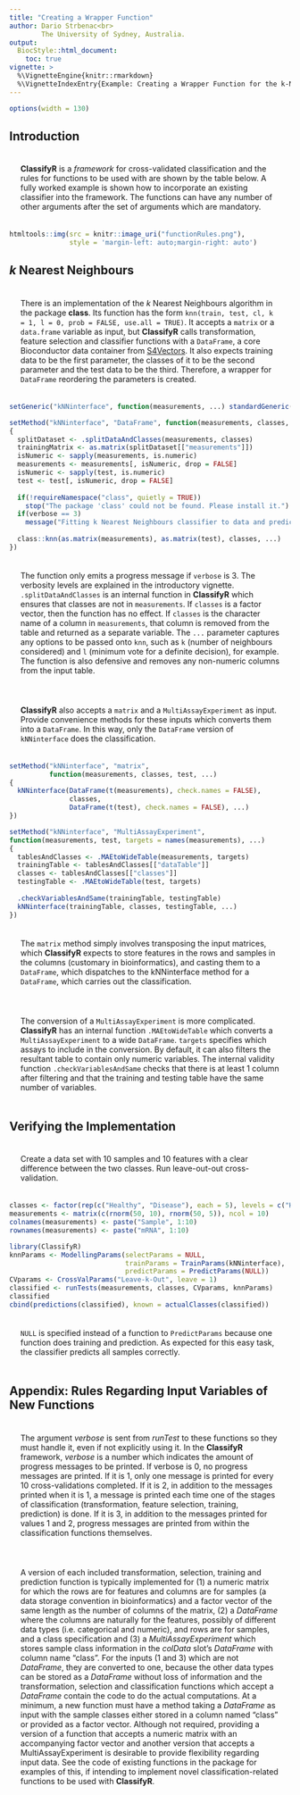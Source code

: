 ```yaml
---
title: "Creating a Wrapper Function"
author: Dario Strbenac<br>
        The University of Sydney, Australia.
output: 
  BiocStyle::html_document:
    toc: true
vignette: >
  %\VignetteEngine{knitr::rmarkdown}
  %\VignetteIndexEntry{Example: Creating a Wrapper Function for the k-NN Classifier}
---
```


<style>
    body .main-container {
        max-width: 1600px;
    }
    p {
      padding: 20px;
    }
</style>

```r
options(width = 130)
```

## Introduction

**ClassifyR** is a *framework* for cross-validated classification and the rules for functions to be used with are shown by the table below. A fully worked example is shown how to incorporate an existing classifier into the framework. The functions can have any number of other arguments after the set of arguments which are mandatory.

```r
htmltools::img(src = knitr::image_uri("functionRules.png"), 
               style = 'margin-left: auto;margin-right: auto')
```

## *k* Nearest Neighbours

There is an implementation of the *k* Nearest Neighbours algorithm in the package **class**. Its function has the form `knn(train, test, cl, k = 1, l = 0, prob = FALSE, use.all = TRUE)`.  It accepts a `matrix` or a `data.frame` variable as input, but **ClassifyR** calls transformation, feature selection and classifier functions with a `DataFrame`, a core Bioconductor data container from [S4Vectors](https://bioconductor.org/packages/release/bioc/html/S4Vectors.html). It also expects training data to be the first parameter, the classes of it to be the second parameter and the test data to be the third. Therefore, a wrapper for `DataFrame` reordering the parameters is created.

```r
setGeneric("kNNinterface", function(measurements, ...) standardGeneric("kNNinterface"))

setMethod("kNNinterface", "DataFrame", function(measurements, classes, test, ..., verbose = 3)
{
  splitDataset <- .splitDataAndClasses(measurements, classes)
  trainingMatrix <- as.matrix(splitDataset[["measurements"]])
  isNumeric <- sapply(measurements, is.numeric)
  measurements <- measurements[, isNumeric, drop = FALSE]
  isNumeric <- sapply(test, is.numeric)
  test <- test[, isNumeric, drop = FALSE]  
  
  if(!requireNamespace("class", quietly = TRUE))
    stop("The package 'class' could not be found. Please install it.")
  if(verbose == 3)
    message("Fitting k Nearest Neighbours classifier to data and predicting classes.")
  
  class::knn(as.matrix(measurements), as.matrix(test), classes, ...)
})
```

The function only emits a progress message if `verbose` is 3. The verbosity levels are explained in the introductory vignette. `.splitDataAndClasses` is an internal function in **ClassifyR** which ensures that classes are not in `measurements`. If `classes` is a factor vector, then the function has no effect. If `classes` is the character name of a column in `measurements`, that column is removed from the table and returned as a separate variable. The `...` parameter captures any options to be passed onto `knn`, such as `k` (number of neighbours considered) and `l` (minimum vote for a definite decision), for example. The function is also defensive and removes any non-numeric columns from the input table.

**ClassifyR** also accepts a `matrix` and a `MultiAssayExperiment` as input. Provide convenience methods for these inputs which converts them into a `DataFrame`. In this way, only the `DataFrame` version of `kNNinterface` does the classification.

```r
setMethod("kNNinterface", "matrix",
          function(measurements, classes, test, ...)
{
  kNNinterface(DataFrame(t(measurements), check.names = FALSE),
               classes,
               DataFrame(t(test), check.names = FALSE), ...)
})

setMethod("kNNinterface", "MultiAssayExperiment",
function(measurements, test, targets = names(measurements), ...)
{
  tablesAndClasses <- .MAEtoWideTable(measurements, targets)
  trainingTable <- tablesAndClasses[["dataTable"]]
  classes <- tablesAndClasses[["classes"]]
  testingTable <- .MAEtoWideTable(test, targets)
            
  .checkVariablesAndSame(trainingTable, testingTable)
  kNNinterface(trainingTable, classes, testingTable, ...)
})
```

The `matrix` method simply involves transposing the input matrices, which **ClassifyR** expects to store features in the rows and samples in the columns (customary in bioinformatics), and casting them to a `DataFrame`, which dispatches to the kNNinterface method for a `DataFrame`, which carries out the classification.

The conversion of a `MultiAssayExperiment` is more complicated. **ClassifyR** has an internal function `.MAEtoWideTable` which converts a `MultiAssayExperiment` to a wide `DataFrame`. `targets` specifies which assays to include in the conversion. By default, it can also filters the resultant table to contain only numeric variables. The internal validity function `.checkVariablesAndSame` checks that there is at least 1 column after filtering and that the training and testing table have the same number of variables.

## Verifying the Implementation

Create a data set with 10 samples and 10 features with a clear difference between the two classes. Run leave-out-out cross-validation.

```r
classes <- factor(rep(c("Healthy", "Disease"), each = 5), levels = c("Healthy", "Disease"))
measurements <- matrix(c(rnorm(50, 10), rnorm(50, 5)), ncol = 10)
colnames(measurements) <- paste("Sample", 1:10)
rownames(measurements) <- paste("mRNA", 1:10)

library(ClassifyR)
knnParams <- ModellingParams(selectParams = NULL,
                             trainParams = TrainParams(kNNinterface),
                             predictParams = PredictParams(NULL))
CVparams <- CrossValParams("Leave-k-Out", leave = 1)
classified <- runTests(measurements, classes, CVparams, knnParams)
classified
cbind(predictions(classified), known = actualClasses(classified))
```

`NULL` is specified instead of a function to `PredictParams` because one function does training and prediction. As expected for this easy task, the classifier predicts all samples correctly.

## Appendix: Rules Regarding Input Variables of New Functions

The argument *verbose* is sent from *runTest* to these functions so they must handle it, even if not explicitly using it. In the **ClassifyR** framework, *verbose* is a number which indicates the amount of progress messages to be printed. If verbose is 0, no progress messages are printed. If it is 1, only one message is printed for every 10 cross-validations completed. If it is 2, in addition to the messages printed when it is 1, a message is printed each time one of the stages of classification (transformation, feature selection, training, prediction) is done. If it is 3, in addition to the messages printed for values 1 and 2, progress messages are printed from within the classification functions themselves.

A version of each included transformation, selection, training and prediction function is typically implemented for (1) a numeric matrix for which the rows are for features and columns are for samples (a data storage convention in bioinformatics) and a factor vector of the same length as the number of columns of the matrix, (2) a *DataFrame* where the columns are naturally for the features, possibly of different data types (i.e. categorical and numeric), and rows are for samples, and a class specification and (3) a *MultiAssayExperiment* which stores sample class information in the *colData* slot's *DataFrame* with column name "class". For the inputs (1 and 3) which are not *DataFrame*, they are converted to one, because the other data types can be stored as a *DataFrame* without loss of information and the transformation, selection and classification functions which accept a *DataFrame* contain the code to do the actual computations. At a minimum, a new function must have a method taking a *DataFrame* as input with the sample classes either stored in a column named "class" or provided as a factor vector. Although not required, providing a version of a function that accepts a numeric matrix with an accompanying factor vector and another version that accepts a MultiAssayExperiment is desirable to provide flexibility regarding input data. See the code of existing functions in the package for examples of this, if intending to implement novel classification-related functions to be used with **ClassifyR**.